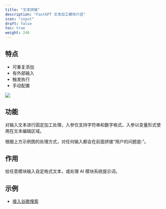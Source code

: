 ```yaml
---
title: "文本拼接"
description: "FastGPT 文本加工模块介绍"
icon: "input"
draft: false
toc: true
weight: 246
---
```


## 特点

- 可重复添加
- 有外部输入
- 触发执行
- 手动配置

![](/imgs/string.png)


## 功能
对输入文本进行固定加工处理，入参仅支持字符串和数字格式，入参以变量形式使用在文本编辑区域。

根据上方示例图的处理方式，对任何输入都会在前面拼接“用户的问题是:”。


## 作用

给任意模块输入自定格式文本，或处理 AI 模块系统提示词。

## 示例

- [接入谷歌搜索](/docs/use-cases/app-cases/google_search/)